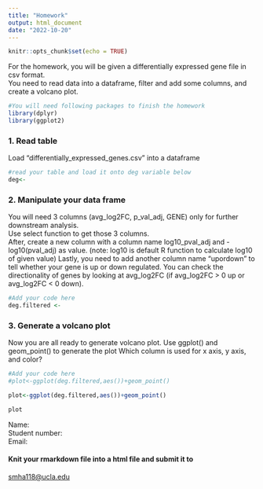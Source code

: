 ---
title: "Homework"
output: html_document
date: "2022-10-20"
---

```{r setup, include=FALSE,warning=FALSE}
knitr::opts_chunk$set(echo = TRUE)
```

For the homework, you will be given a differentially expressed gene file in csv format.<br />
You need to read data into a dataframe, filter and add some columns, and create a volcano plot.


```{r library, message=FALSE, warning=FALSE, include=TRUE,error=FALSE}
#You will need following packages to finish the homework
library(dplyr)
library(ggplot2)
```

### 1. Read table
Load "differentially_expressed_genes.csv" into a dataframe
```{r read table, include=TRUE,warning=FALSE,error=TRUE}
#read your table and load it onto deg variable below
deg<-

```

### 2. Manipulate your data frame
You will need 3 columns (avg_log2FC, p_val_adj, GENE) only for further downstream analysis.<br> Use select function to get those 3 columns.<br> After, create a new column with a column name log10_pval_adj and -log10(pval_adj) as value. (note: log10 is default R function to calculate log10 of given value)
Lastly, you need to add another column name "upordown" to tell whether your gene is up or down regulated. You can check the directionality of genes by looking at avg_log2FC (if avg_log2FC > 0 up or avg_log2FC < 0 down).
```{r Select and Mutate dataframe, include=TRUE,warning=FALSE,error=TRUE}
#Add your code here
deg.filtered <- 
```

### 3. Generate a volcano plot
Now you are all ready to generate volcano plot. Use ggplot() and geom_point() to generate the plot
Which column is used for x axis, y axis, and color?

```{r Volcano plot, include=TRUE,warning=FALSE,error=TRUE}
#Add your code here
#plot<-ggplot(deg.filtered,aes())+geom_point()

plot<-ggplot(deg.filtered,aes())+geom_point()

plot
```

Name: <Write your name here><br />
Student number: <Write your student number here><br />
Email: <Write your email here><br />


#### Knit your rmarkdown file into a html file and submit it to 
<smha118@ucla.edu>
 


